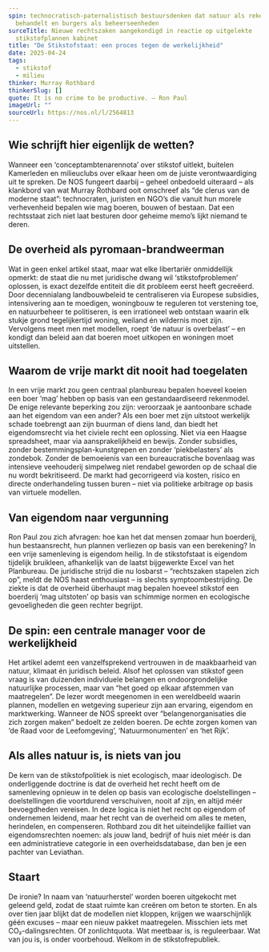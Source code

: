 ```yaml
---
spin: technocratisch-paternalistisch bestuursdenken dat natuur als rekensom
  behandelt en burgers als beheerseenheden
surceTitle: Nieuwe rechtszaken aangekondigd in reactie op uitgelekte
  stikstofplannen kabinet
title: "De Stikstofstaat: een proces tegen de werkelijkheid"
date: 2025-04-24
tags:
  - stikstof
  - milieu
thinker: Murray Rothbard
thinkerSlug: []
quote: It is no crime to be productive. – Ron Paul
imageUrl: ""
sourceUrl: https://nos.nl/l/2564813
---
```

## Wie schrijft hier eigenlijk de wetten?

Wanneer een ‘conceptambtenarennota’ over stikstof uitlekt, buitelen Kamerleden en milieuclubs over elkaar heen om de juiste verontwaardiging uit te spreken. De NOS fungeert daarbij – geheel onbedoeld uiteraard – als klankbord van wat Murray Rothbard ooit omschreef als “de clerus van de moderne staat”: technocraten, juristen en NGO’s die vanuit hun morele verhevenheid bepalen wie mag boeren, bouwen of bestaan. Dat een rechtsstaat zich niet laat besturen door geheime memo’s lijkt niemand te deren.

## De overheid als pyromaan-brandweerman

Wat in geen enkel artikel staat, maar wat elke libertariër onmiddellijk opmerkt: de staat die nu met juridische dwang wil ‘stikstofproblemen’ oplossen, is exact dezelfde entiteit die dit probleem eerst heeft gecreëerd. Door decennialang landbouwbeleid te centraliseren via Europese subsidies, intensivering aan te moedigen, woningbouw te reguleren tot verstening toe, en natuurbeheer te politiseren, is een irrationeel web ontstaan waarin elk stukje grond tegelijkertijd woning, weiland én wildernis moet zijn. Vervolgens meet men met modellen, roept ‘de natuur is overbelast’ – en kondigt dan beleid aan dat boeren moet uitkopen en woningen moet uitstellen.

## Waarom de vrije markt dit nooit had toegelaten

In een vrije markt zou geen centraal planbureau bepalen hoeveel koeien een boer ‘mag’ hebben op basis van een gestandaardiseerd rekenmodel. De enige relevante beperking zou zijn: veroorzaak je aantoonbare schade aan het eigendom van een ander? Als een boer met zijn uitstoot werkelijk schade toebrengt aan zijn buurman of diens land, dan biedt het eigendomsrecht via het civiele recht een oplossing. Niet via een Haagse spreadsheet, maar via aansprakelijkheid en bewijs. Zonder subsidies, zonder bestemmingsplan-kunstgrepen en zonder ‘piekbelasters’ als zondebok. Zonder de bemoeienis van een bureaucratische bovenlaag was intensieve veehouderij simpelweg niet rendabel geworden op de schaal die nu wordt bekritiseerd. De markt had gecorrigeerd via kosten, risico en directe onderhandeling tussen buren – niet via politieke arbitrage op basis van virtuele modellen.

## Van eigendom naar vergunning

Ron Paul zou zich afvragen: hoe kan het dat mensen zomaar hun boerderij, hun bestaansrecht, hun plannen verliezen op basis van een berekening? In een vrije samenleving is eigendom heilig. In de stikstofstaat is eigendom tijdelijk bruikleen, afhankelijk van de laatst bijgewerkte Excel van het Planbureau. De juridische strijd die nu losbarst – “rechtszaken stapelen zich op”, meldt de NOS haast enthousiast – is slechts symptoombestrijding. De ziekte is dat de overheid überhaupt mag bepalen hoeveel stikstof een boerderij ‘mag uitstoten’ op basis van schimmige normen en ecologische gevoeligheden die geen rechter begrijpt.

## De spin: een centrale manager voor de werkelijkheid

Het artikel ademt een vanzelfsprekend vertrouwen in de maakbaarheid van natuur, klimaat én juridisch beleid. Alsof het oplossen van stikstof geen vraag is van duizenden individuele belangen en ondoorgrondelijke natuurlijke processen, maar van “het goed op elkaar afstemmen van maatregelen”. De lezer wordt meegenomen in een wereldbeeld waarin plannen, modellen en wetgeving superieur zijn aan ervaring, eigendom en marktwerking. Wanneer de NOS spreekt over “belangenorganisaties die zich zorgen maken” bedoelt ze zelden boeren. De echte zorgen komen van ‘de Raad voor de Leefomgeving’, ‘Natuurmonumenten’ en ‘het Rijk’.

## Als alles natuur is, is niets van jou

De kern van de stikstofpolitiek is niet ecologisch, maar ideologisch. De onderliggende doctrine is dat de overheid het recht heeft om de samenleving opnieuw in te delen op basis van ecologische doelstellingen – doelstellingen die voortdurend verschuiven, nooit af zijn, en altijd méér bevoegdheden vereisen. In deze logica is niet het recht op eigendom of ondernemen leidend, maar het recht van de overheid om alles te meten, herindelen, en compenseren. Rothbard zou dit het uiteindelijke failliet van eigendomsrechten noemen: als jouw land, bedrijf of huis niet méér is dan een administratieve categorie in een overheidsdatabase, dan ben je een pachter van Leviathan.

## Staart

De ironie? In naam van ‘natuurherstel’ worden boeren uitgekocht met geleend geld, zodat de staat ruimte kan creëren om beton te storten. En als over tien jaar blijkt dat de modellen niet kloppen, krijgen we waarschijnlijk géén excuses – maar een nieuw pakket maatregelen. Misschien iets met CO₂-dalingsrechten. Of zonlichtquota. Wat meetbaar is, is reguleerbaar. Wat van jou is, is onder voorbehoud. Welkom in de stikstofrepubliek.
